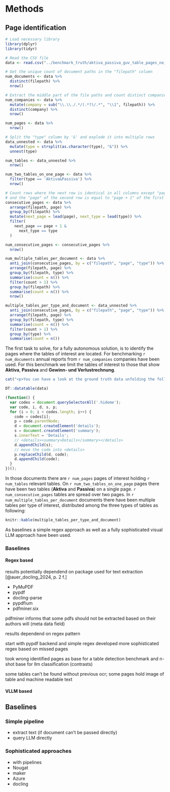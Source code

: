 # Methods

## Page identification

```r
# Load necessary library
library(dplyr)
library(tidyr)

# Read the CSV file
data <- read.csv("../benchmark_truth/aktiva_passiva_guv_table_pages_no_ocr.csv")

# Get the unique count of document paths in the "filepath" column
num_documents <- data %>%
  distinct(filepath) %>%
  nrow()

# Extract the middle part of the file paths and count distinct companies
num_companies <- data %>%
  mutate(company = sub("\\.\\./.*/(.*?)/.*", "\\1", filepath)) %>%
  distinct(company) %>%
  nrow()

num_pages <- data %>%
  nrow()

# Split the "type" column by '&' and explode it into multiple rows
data_unnested <- data %>%
  mutate(type = strsplit(as.character(type), "&")) %>%
  unnest(type)

num_tables <- data_unnested %>% 
  nrow()

num_two_tables_on_one_page <- data %>% 
  filter(type == 'Aktiva&Passiva') %>% 
  nrow()

# Count rows where the next row is identical in all columns except "page",
# and the "page" of the second row is equal to "page + 1" of the first row
consecutive_pages <- data %>%
  arrange(filepath, page) %>%
  group_by(filepath) %>%
  mutate(next_page = lead(page), next_type = lead(type)) %>%
  filter(
    next_page == page + 1 &
      next_type == type
  )

num_consecutive_pages <- consecutive_pages %>%
  nrow()

num_multiple_tables_per_document <- data %>%
  anti_join(consecutive_pages, by = c("filepath", "page", "type")) %>% 
  arrange(filepath, page) %>%
  group_by(filepath, type) %>% 
  summarise(count = n()) %>% 
  filter(count > 1) %>%
  group_by(filepath) %>% 
  summarise(count = n()) %>% 
  nrow()

multiple_tables_per_type_and_document <- data_unnested %>%
  anti_join(consecutive_pages, by = c("filepath", "page", "type")) %>% 
  arrange(filepath, page) %>%
  group_by(filepath, type) %>% 
  summarise(count = n()) %>% 
  filter(count > 1) %>% 
  group_by(type) %>% 
  summarise(count = n())
```

The first task to solve, for a fully autonomous solution, is to identify the pages where the tables of interest are located. For benchmarking `r num_documents` annual reports from `r num_companies` companies have been used. For this benchmark we limit the tables of interest to those that show **Aktiva**, **Passiva** and **Gewinn- und Verlustrechnung**.

```r
cat("<p>You can have a look at the ground truth data unfolding the following details element.</p>")
```

```r
DT::datatable(data)
```

```js
(function() {
  var codes = document.querySelectorAll('.hideme');
  var code, i, d, s, p;
  for (i = 0; i < codes.length; i++) {
    code = codes[i];
    p = code.parentNode;
    d = document.createElement('details');
    s = document.createElement('summary');
    s.innerText = 'Details';
    // <details><summary>Details</summary></details>
    d.appendChild(s);
    // move the code into <details>
    p.replaceChild(d, code);
    d.appendChild(code);
  }
})();
```

In those documents there are `r num_pages` pages of interest holding `r num_tables` relevant tables. On `r num_two_tables_on_one_page` pages there have been two tables (**Aktiva** and **Passiva**) on a single page. `r num_consecutive_pages` tables are spread over two pages. In `r num_multiple_tables_per_document` documents there have been multiple tables per type of interest, distributed among the three types of tables as following:

```r
knitr::kable(multiple_tables_per_type_and_document)
```

As baselines a simple regex approach as well as a fully sophisticated visual LLM approach  have been used.

### Baselines

#### Regex based

results potentially dependend on package used for text extraction [@auer_docling_2024, p. 2 f.]

* PyMuPDF
* pypdf
* docling-parse
* pypdfium
* pdfminer.six

pdfminer informs that some pdfs should not be extracted based on their authors will (meta data field)

results dependend on regex pattern

start with pypdf backend and simple regex
developed more sophisticated regex based on missed pages

took wrong identified pages as base for a table detection benchmark and n-shot base for llm classification (contrasts)

some tables can't be found without previous ocr; some pages hold image of table and machine readable text

#### VLLM based

## Baselines

### Simple pipeline

- extract text (if document can't be passed directly)
- query LLM directly

### Sophisticated approaches

- with pipelines
- Nougat
- maker
- Azure
- docling